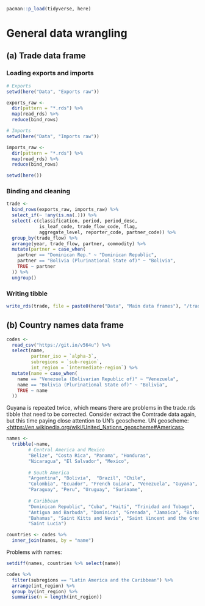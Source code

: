 ```r
pacman::p_load(tidyverse, here)
```

# General data wrangling

## (a) Trade data frame

### Loading exports and imports

```r
# Exports
setwd(here("Data", "Exports raw"))

exports_raw <- 
  dir(pattern = "*.rds") %>% 
  map(read_rds) %>% 
  reduce(bind_rows)

# Imports
setwd(here("Data", "Imports raw"))

imports_raw <-
  dir(pattern = "*.rds") %>%
  map(read_rds) %>%
  reduce(bind_rows)

setwd(here())
```

### Binding and cleaning

```r
trade <- 
  bind_rows(exports_raw, imports_raw) %>% 
  select_if(~ !any(is.na(.))) %>% 
  select(-c(classification, period, period_desc, 
            is_leaf_code, trade_flow_code, flag, 
            aggregate_level, reporter_code, partner_code)) %>% 
  group_by(trade_flow) %>% 
  arrange(year, trade_flow, partner, commodity) %>% 
  mutate(partner = case_when(
    partner == "Dominican Rep." ~ "Dominican Republic",
    partner == "Bolivia (Plurinational State of)" ~ "Bolivia",
    TRUE ~ partner
  )) %>% 
  ungroup()
```

### Writing tibble

```r
write_rds(trade, file = paste0(here("Data", "Main data frames"), "/trade.rds"))
```

## (b) Country names data frame

```r
codes <-
  read_csv("https://git.io/v564u") %>%
  select(name,
         partner_iso = `alpha-3`,
         subregions = `sub-region`,
         int_region = `intermediate-region`) %>% 
  mutate(name = case_when(
    name == "Venezuela (Bolivarian Republic of)" ~ "Venezuela", 
    name == "Bolivia (Plurinational State of)" ~ "Bolivia",
    TRUE ~ name 
  ))
```

Guyana is repeated twice, which means there are problems in the trade.rds tibble that need to be corrected. Consider extract the Comtrade data again, but this time paying close attention to UN's geoscheme. UN geoscheme: [<https://en.wikipedia.org/wiki/United_Nations_geoscheme#Americas>](https://en.wikipedia.org/wiki/United_Nations_geoscheme#Americas){.uri}

```r
names <- 
  tribble(~name,
        # Central America and Mexico
        "Belize", "Costa Rica", "Panama", "Honduras",
        "Nicaragua", "El Salvador", "Mexico",
        
        # South America
        "Argentina", "Bolivia",  "Brazil", "Chile",
        "Colombia", "Ecuador", "French Guiana", "Venezuela", "Guyana",
        "Paraguay", "Peru", "Uruguay", "Suriname",
        
        # Caribbean
        "Dominican Republic", "Cuba", "Haiti", "Trinidad and Tobago",
        "Antigua and Barbuda", "Dominica", "Grenada", "Jamaica", "Barbados",
        "Bahamas", "Saint Kitts and Nevis", "Saint Vincent and the Grenadines", 
        "Saint Lucia")
```

```r
countries <- codes %>% 
  inner_join(names, by = "name")
```

Problems with names:

```r
setdiff(names, countries %>% select(name))
```

```r
codes %>% 
  filter(subregions == "Latin America and the Caribbean") %>% 
  arrange(int_region) %>% 
  group_by(int_region) %>% 
  summarise(n = length(int_region))
```
